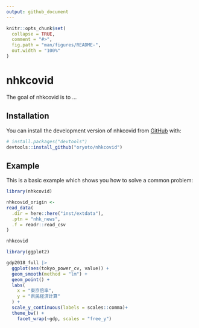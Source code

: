 ```yaml
---
output: github_document
---
```


<!-- README.md is generated from README.Rmd. Please edit that file -->

```r
knitr::opts_chunk$set(
  collapse = TRUE,
  comment = "#>",
  fig.path = "man/figures/README-",
  out.width = "100%"
)
```

# nhkcovid

<!-- badges: start -->
<!-- badges: end -->

The goal of nhkcovid is to ...

## Installation

You can install the development version of nhkcovid from [GitHub](https://github.com/) with:

``` r
# install.packages("devtools")
devtools::install_github("oryoto/nhkcovid")
```

## Example

This is a basic example which shows you how to solve a common problem:

```r
library(nhkcovid)

nhkcovid_origin <-
read_data(
  .dir = here::here("inst/extdata"),
  .ptn = "nhk_news",
  .f = readr::read_csv
)
```

```r
nhkcovid
```

```r
library(ggplot2)

gdp2018_full |>
  ggplot(aes(tokyo_power_cv, value)) +
  geom_smooth(method = "lm") +
  geom_point() +
  labs(
    x = "東京倍率",
    y = "県民経済計算"
  ) +
  scale_y_continuous(labels = scales::comma)+
  theme_bw() +
    facet_wrap(~gdp, scales = "free_y")
```
